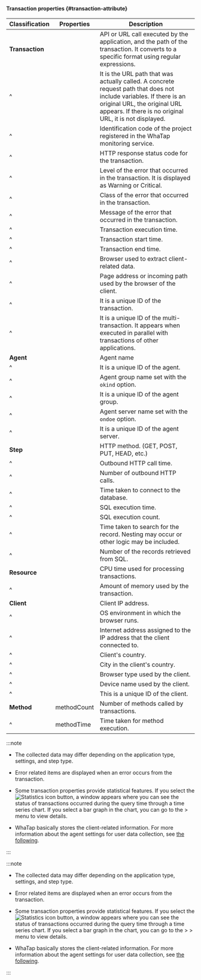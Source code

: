 #### Transaction properties {#transaction-attribute}

| Classification  | Properties                   | Description                                                                                                                                                                                                    |
| --------------- | ---------------------------- | -------------------------------------------------------------------------------------------------------------------------------------------------------------------------------------------------------------- |
| **Transaction** | <Cmdname sid="TTL06918" />   | API or URL call executed by the application, and the path of the transaction. It converts to a specific format using regular expressions.                                                                      |
| ^               | <Cmdname sid="TTL06774" />   | It is the URL path that was actually called. A concrete request path that does not include variables. If there is an original URL, the original URL appears. If there is no original URL, it is not displayed. |
| ^               | <Cmdname sid="TTL06077" />   | Identification code of the project registered in the WhaTap monitoring service.                                                                                                                                |
| ^               | <Cmdname sid="status" />     | HTTP response status code for the transaction.                                                                                                                                                                 |
| ^               | <Cmdname sid="TTL06087" />   | Level of the error that occurred in the transaction. It is displayed as Warning or Critical.                                                                                                                   |
| ^               | <Cmdname sid="TTL06086" />   | Class of the error that occurred in the transaction.                                                                                                                                                           |
| ^               | <Cmdname sid="TTL06088" />   | Message of the error that occurred in the transaction.                                                                                                                                                         |
| ^               | <Cmdname sid="TTL06361" />   | Transaction execution time.                                                                                                                                                                                    |
| ^               | <Cmdname sid="TTL06110" />   | Transaction start time.                                                                                                                                                                                        |
| ^               | <Cmdname sid="TTL06103" />   | Transaction end time.                                                                                                                                                                                          |
| ^               | <Cmdname sid="TTL06359" />   | Browser used to extract client-related data.                                                                                                                                                                   |
| ^               | <Cmdname sid="TTL06108" />   | Page address or incoming path used by the browser of the client.                                                                                                                                               |
| ^               | <Cmdname sid="TTL06111" />   | It is a unique ID of the transaction.                                                                                                                                                                          |
| ^               | <Cmdname sid="TTL06107" />   | It is a unique ID of the multi-transaction. It appears when executed in parallel with transactions of other applications.                                                                                      |
| **Agent**       | <Cmdname sid="TTL06588" />   | Agent name                                                                                                                                                                                                     |
| ^               | <Cmdname sid="TTL06587" />   | It is a unique ID of the agent.                                                                                                                                                                                |
| ^               | <Cmdname sid="TTL06356" />   | Agent group name set with the `okind` option.                                                                                                                                                                  |
| ^               | <Cmdname sid="TTL06072" />   | It is a unique ID of the agent group.                                                                                                                                                                          |
| ^               | <Cmdname sid="TTL06357" />   | Agent server name set with the `ondoe` option.                                                                                                                                                                 |
| ^               | <Cmdname sid="TTL06309" />   | It is a unique ID of the agent server.                                                                                                                                                                         |
| **Step**        | <Cmdname sid="TTL06106" />   | HTTP method. (GET, POST, PUT, HEAD, etc.)                                                                                                                                                                      |
| ^               | <Cmdname sid="TTL06362" />   | Outbound HTTP call time.                                                                                                                                                                                       |
| ^               | <Cmdname sid="TTL06089" />   | Number of outbound HTTP calls.                                                                                                                                                                                 |
| ^               | <Cmdname sid="TTL06972" />   | Time taken to connect to the database.                                                                                                                                                                         |
| ^               | <Cmdname sid="TTL06364" />   | SQL execution time.                                                                                                                                                                                            |
| ^               | <Cmdname sid="TTL06097" />   | SQL execution count.                                                                                                                                                                                           |
| ^               | <Cmdname sid="TTL06530" />   | Time taken to search for the record. Nesting may occur or other logic may be included.                                                                                                                         |
| ^               | <Cmdname sid="TTL06094" />   | Number of the records retrieved from SQL.                                                                                                                                                                      |
| **Resource**    | <Cmdname sid="TTL06418" />   | CPU time used for processing transactions.                                                                                                                                                                     |
| ^               | <Cmdname sid="TTL06974" />   | Amount of memory used by the transaction.                                                                                                                                                                      |
| **Client**      | <Cmdname sid="TTL06081" />   | Client IP address.                                                                                                                                                                                             |
| ^               | <Cmdname sid="clientOs" />   | OS environment in which the browser runs.                                                                                                                                                                      |
| ^               | <Cmdname sid="TTL06101" />   | Internet address assigned to the IP address that the client connected to.                                                                                                                                      |
| ^               | <Cmdname sid="TTL06080" />   | Client's country.                                                                                                                                                                                              |
| ^               | <Cmdname sid="TTL06078" />   | City in the client's country.                                                                                                                                                                                  |
| ^               | <Cmdname sid="TTL06485" />   | Browser type used by the client.                                                                                                                                                                               |
| ^               | <Cmdname sid="clientName" /> | Device name used by the client.                                                                                                                                                                                |
| ^               | <Cmdname sid="TTL06420" />   | This is a unique ID of the client.                                                                                                                                                                             |
| **Method**      | methodCount                  | Number of methods called by transactions.                                                                                                                                                                      |
| ^               | methodTime                   | Time taken for method execution.                                                                                                                                                                               |

<Xclude product='kubernetes'>

:::note

- The collected data may differ depending on the application type, settings, and step type.

- Error related items are displayed when an error occurs from the transaction.

- Some transaction properties provide statistical features. If you select the![Statistics icon](/img/ic-static.svg) button, a window appears where you can see the status of transactions occurred during the query time through a time series chart. If you select a bar graph in the chart, you can go to the <Cmdname sid="side_analysis" className="uitext" /> &gt; <Cmdname sid="side_txSearch" className="uitext" /> menu to view details.

- WhaTap basically stores the client-related information. For more information about the agent settings for user data collection, see [the following](agent-number-of-user).

:::

</Xclude>

<InDoc product='kubernetes'>

:::note

- The collected data may differ depending on the application type, settings, and step type.

- Error related items are displayed when an error occurs from the transaction.

- Some transaction properties provide statistical features. If you select the![Statistics icon](/img/ic-static.svg) button, a window appears where you can see the status of transactions occurred during the query time through a time series chart. If you select a bar graph in the chart, you can go to the <Cmdname sid="side_appl" className="uitext" /> &gt; <Cmdname sid="side_analysis" className="uitext" /> &gt; <Cmdname sid="side_txSearch" className="uitext" /> menu to view details.

- WhaTap basically stores the client-related information. For more information about the agent settings for user data collection, see [the following](../java/agent-number-of-user).

:::

</InDoc>
